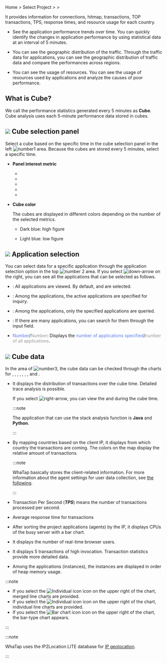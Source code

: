 Home > Select Project > <Cmdname sid="analysis" className="uitext" /> > <Cmdname sid="cube_navigator"  className="uitext" />

It provides information for connections, hitmap, transactions, TOP transactions, TPS, response times, and resource usage for each country.

- See the application performance trends over time. You can quickly identify the changes in application performance by using statistical data at an interval of 5 minutes.

- You can see the geographic distribution of the traffic. Through the traffic data for applications, you can see the geographic distribution of traffic data and compare the performances across regions.

- You can see the usage of resources. You can see the usage of resources used by applications and analyze the causes of poor performance.

## What is Cube?

We call the performance statistics generated every 5 minutes as **Cube**. Cube analysis uses each 5-minute performance data stored in cubes.

<ImgLang img='cube-apm.png' desc='Cube' />

## ![](/img/number-01.png) Cube selection panel

Select a cube based on the specific time in the cube selection panel in the left ![number1](/img/number-01.png) area. Because the cubes are stored every 5 minutes, select a specific time. 

- **Panel interest metric**

  - <Cmdname sid="tps" className="uitext" />

  - <Cmdname sid="res_time" className="uitext" />

  - <Cmdname sid="service_error" className="uitext" />

  - <Cmdname sid="active_tx_count" className="uitext" />

  - <Cmdname sid="rt_user" className="uitext" />

- **Cube color**

  The cubes are displayed in different colors depending on the number of the selected metrics.

  - <span class='highfg'>Dark blue</span>: <span class='highfg'>high figure</span>

  - <span class='lowfg'>Light blue</span>: <span class='lowfg'>low figure</span>

## ![](/img/number-02.png) Application selection

You can select data for a specific application through the application selection option in the top ![number 2](/img/number-02.png) area. If you select ![down-arrow](/img/down-arrow.svg) on the right, you can see all the applications that can be selected as follows. 

<ImgLang img='cube-select-app.png' desc='Cube selection application' />

- <Cmdname sid="select_all" className="uitext" />: All applications are viewed. By default, <Cmdname sid="select_all" className="uitext" /> and <Cmdname sid="oid_active" className="uitext" /> are selected.

- <Cmdname sid="oid_active" className="uitext" />: Among the applications, the active applications are specified for inquiry.

- <Cmdname sid="checked_only" className="uitext" />: Among the applications, only the specified applications are queried.

- <Cmdname sid="search" className="uitext" />: If there are many applications, you can search for them through the input field.

- <font color='5B7DEC'>Number</font>/<font color='979797'>Number</font>: Displays the <font color='5B7DEC'>number of applications specified</font>/<font color='979797 '>number of all applications</font>.

## ![](/img/number-03.png) Cube data

In the area of ![number3](/img/number-03.png), the cube data can be checked through the charts for <Cmdname sid="hitmap" className="uitext" />, <Cmdname sid="country" className="uitext" />, <Cmdname sid="tps" className="uitext" />, <Cmdname sid="instance_resp_time" className="uitext" />, <Cmdname sid="cpu" className="uitext" />, <Cmdname sid="realtime_user" className="uitext" />, <Cmdname sid="top_tx" className="uitext" />, and <Cmdname sid="heap_use" className="uitext" />.

- <Cmdname sid="hitmap" className="uitext" />

  It displays the distribution of transactions over the cube time. Detailed trace analysis is possible. 

  If you select ![right-arrow](/img/right-arrow.svg), you can view the <Cmdname sid="topstack" className="uitext" /> and <Cmdname sid="uniquestack" className="uitext" /> during the cube time.

  :::note

  The application that can use the stack analysis function is **Java** and **Python**. 

  :::

- <Cmdname sid="country" className="uitext" />

  By mapping countries based on the client IP, it displays from which country the transactions are coming. The colors on the map display the relative amount of transactions.

  :::note

  WhaTap basically stores the client-related information. For more information about the agent settings for user data collection, see [the following](agent-number-of-user).

  :::

- <Cmdname sid="tps" className="uitext" />

  Transaction Per Second (**_TPS_**) means the number of transactions processed per second.

- <Cmdname sid="instance_resp_time" className="uitext" />

  Average response time for transactions

- <Cmdname sid="cpu" className="uitext" />

  After sorting the project applications (agents) by the IP, it displays CPUs of the busy server with a bar chart.

- <Cmdname sid="realtime_user" className="uitext" />

  It displays the number of real-time browser users. 

- <Cmdname sid="top_tx" className="uitext" />

  It displays 5 transactions of high invocation. Transaction statistics provide more detailed data.

- <Cmdname sid="heap_use" className="uitext" />

  Among the applications (instances), the instances are displayed in order of heap memory usage.

:::note

- If you select the ![Individual icon](/img/ic-line.svg) icon on the upper right of the chart, merged line charts are provided.
- If you select the ![Individual icon](/img/ic-multiline-chart.svg) icon on the upper right of the chart, individual line charts are provided.
- If you select the ![Bar chart icon](/img/ic-dashboard-bar-chart.svg) icon on the upper right of the chart, the bar-type chart appears. 

:::

:::note

WhaTap uses the IP2Location LITE database for [IP geolocation](https://lite.ip2location.com).

:::
